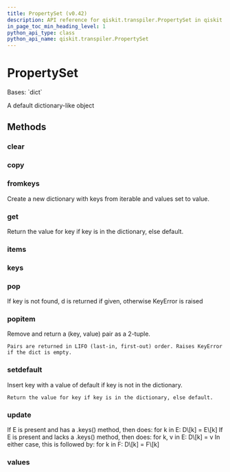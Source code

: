 ```yaml
---
title: PropertySet (v0.42)
description: API reference for qiskit.transpiler.PropertySet in qiskit v0.42
in_page_toc_min_heading_level: 1
python_api_type: class
python_api_name: qiskit.transpiler.PropertySet
---
```


# PropertySet

<Class id="qiskit.transpiler.PropertySet" isDedicatedPage={true} github="https://github.com/qiskit/qiskit/tree/stable/0.23/qiskit/transpiler/propertyset.py" signature="PropertySet" modifiers="class">
  Bases: `dict`

  A default dictionary-like object

  ## Methods

  <span id="qiskit-transpiler-propertyset-clear" />

  ### clear

  <Function id="qiskit.transpiler.PropertySet.clear" signature="PropertySet.clear() → None.  Remove all items from D." />

  <span id="qiskit-transpiler-propertyset-copy" />

  ### copy

  <Function id="qiskit.transpiler.PropertySet.copy" signature="PropertySet.copy() → a shallow copy of D" />

  <span id="qiskit-transpiler-propertyset-fromkeys" />

  ### fromkeys

  <Function id="qiskit.transpiler.PropertySet.fromkeys" signature="PropertySet.fromkeys(value=None, /)">
    Create a new dictionary with keys from iterable and values set to value.
  </Function>

  <span id="qiskit-transpiler-propertyset-get" />

  ### get

  <Function id="qiskit.transpiler.PropertySet.get" signature="PropertySet.get(key, default=None, /)">
    Return the value for key if key is in the dictionary, else default.
  </Function>

  <span id="qiskit-transpiler-propertyset-items" />

  ### items

  <Function id="qiskit.transpiler.PropertySet.items" signature="PropertySet.items() → a set-like object providing a view on D's items" />

  <span id="qiskit-transpiler-propertyset-keys" />

  ### keys

  <Function id="qiskit.transpiler.PropertySet.keys" signature="PropertySet.keys() → a set-like object providing a view on D's keys" />

  <span id="qiskit-transpiler-propertyset-pop" />

  ### pop

  <Function id="qiskit.transpiler.PropertySet.pop" signature="PropertySet.pop(k[, d]) → v, remove specified key and return the corresponding value.">
    If key is not found, d is returned if given, otherwise KeyError is raised
  </Function>

  <span id="qiskit-transpiler-propertyset-popitem" />

  ### popitem

  <Function id="qiskit.transpiler.PropertySet.popitem" signature="PropertySet.popitem()">
    Remove and return a (key, value) pair as a 2-tuple.

    Pairs are returned in LIFO (last-in, first-out) order. Raises KeyError if the dict is empty.
  </Function>

  <span id="qiskit-transpiler-propertyset-setdefault" />

  ### setdefault

  <Function id="qiskit.transpiler.PropertySet.setdefault" signature="PropertySet.setdefault(key, default=None, /)">
    Insert key with a value of default if key is not in the dictionary.

    Return the value for key if key is in the dictionary, else default.
  </Function>

  <span id="qiskit-transpiler-propertyset-update" />

  ### update

  <Function id="qiskit.transpiler.PropertySet.update" signature="PropertySet.update([E, ]**F) → None.  Update D from dict/iterable E and F.">
    If E is present and has a .keys() method, then does: for k in E: D\[k] = E\[k] If E is present and lacks a .keys() method, then does: for k, v in E: D\[k] = v In either case, this is followed by: for k in F: D\[k] = F\[k]
  </Function>

  <span id="qiskit-transpiler-propertyset-values" />

  ### values

  <Function id="qiskit.transpiler.PropertySet.values" signature="PropertySet.values() → an object providing a view on D's values" />
</Class>

